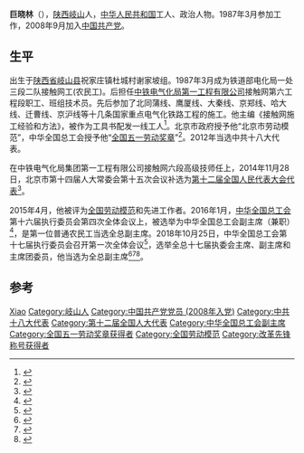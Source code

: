 '''巨晓林'''（{{bd|1962年|9月3日||}}），[[陕西省|陕西]][[岐山县|岐山]]人，[[中华人民共和国|中华人民共和国]]工人、政治人物。1987年3月参加工作，2008年9月加入[[中国共产党|中国共产党]]。

== 生平 ==
出生于[[陕西省|陕西省]][[岐山县|岐山县]]祝家庄镇杜城村谢家坡组。1987年3月成为铁道部电化局一处三段二队接触网工(农民工)。后担任[[中铁电气化局第一工程有限公司|中铁电气化局第一工程有限公司]]接触网第六工程段职工、班组技术员。先后参加了北同蒲线、鹰厦线、大秦线、京郑线、哈大线、迁曹线、京沪线等十几条国家重点电气化铁路工程的施工。他主编《接触网施工经验和方法》，被作为工具书配发一线工人<ref>{{cite news|title=巨晓林同志事迹|url=http://dangjian.people.com.cn/GB/78694/18121126.html|accessdate=2016-01-23|agency=人民网|archive-url=https://web.archive.org/web/20180317035909/http://dangjian.people.com.cn/GB/78694/18121126.html|archive-date=2018-03-17|dead-url=yes}}</ref>。北京市政府授予他“北京市劳动模范”，中华全国总工会授予他“[[全国五一劳动奖章|全国五一劳动奖章]]”<ref>{{cite news|title=工友们心中的“小巨人”巨晓林：从农民工到高级工|url=http://news.xinhuanet.com/politics/2010-06/03/c_12178505.htm|accessdate=2016-01-23|agency=新华网|archive-date=2011-03-08|archive-url=https://web.archive.org/web/20110308071907/http://news.xinhuanet.com/politics/2010-06/03/c_12178505.htm|dead-url=no}}</ref>。2012年当选中共十八大代表。

在中铁电气化局集团第一工程有限公司接触网六段高级技师任上，2014年11月28日，北京市第十四届人大常委会第十五次会议补选为[[第十二届全国人民代表大会代表|第十二届全国人民代表大会代表]]<ref>{{cite news|title=第十二届全国人民代表大会常务委员会代表资格审查委员会关于个别代表的代表资格的报告（2014年12月28日第十二届全国人民代表大会常务委员会第十二次会议通过）|url=http://www.npc.gov.cn/wxzl/gongbao/2015-02/27/content_1932696.htm|accessdate=2016-07-03|newspaper=中国人大网|archive-url=https://web.archive.org/web/20160828170309/http://www.npc.gov.cn/wxzl/gongbao/2015-02/27/content_1932696.htm|archive-date=2016年8月28日|dead-url=yes}}</ref>。

2015年4月，他被评为[[全国劳动模范|全国劳动模范]]和先进工作者。2016年1月，[[中华全国总工会|中华全国总工会]]第十六届执行委员会第四次全体会议上，被选举为中华全国总工会副主席（兼职）<ref>{{cite news|title=农民工巨晓林当选中华全国总工会副主席|url=http://www.chinanews.com/gn/2016/01-17/7719934.shtml|accessdate=2016-01-23|agency=中国新闻网|date=2016年1月17日|archive-date=2019-08-18|archive-url=https://web.archive.org/web/20190818222321/http://www.chinanews.com/gn/2016/01-17/7719934.shtml|dead-url=no}}</ref>，是第一位普通农民工当选全总副主席。2018年10月25日，中华全国总工会第十七届执行委员会召开第一次全体会议<ref>{{Cite web|title=李建国当选为全国总工会主席|url=https://china.huanqiu.com/article/9CaKrnJCLgR|access-date=2021-05-26|work=环球网|archive-date=2021-09-17|archive-url=https://web.archive.org/web/20210917144230/https://china.huanqiu.com/article/9CaKrnJCLgR}}</ref>，选举全总十七届执委会主席、副主席和主席团委员，他当选为全总副主席<ref>{{Cite web|title=中华全国总工会第十七届执委会举行第一次全体会议  王东明当选为全国总工会主席|url=http://www.npc.gov.cn/zgrdw/npc/xinwen/2018-10/26/content_2064087.htm|access-date=2021-05-26|work=中国人大网|archive-date=2021-09-17|archive-url=https://web.archive.org/web/20210917144230/http://www.npc.gov.cn/zgrdw/npc/xinwen/2018-10/26/content_2064087.htm}}</ref><ref>{{Cite web|title=中华全国总工会第十七届执行委员会主席、副主席、主席团委员名单|url=http://acftu.people.com.cn/n1/2018/1026/c67560-30363809.html|access-date=2021-05-26|work=人民网|archive-date=2020-01-28|archive-url=https://web.archive.org/web/20200128023016/http://acftu.people.com.cn/n1/2018/1026/c67560-30363809.html|dead-url=no}}</ref><ref>{{Cite web|title=中华全国总工会第十七届执委会举行第一次全体会议 王东明当选为全国总工会主席|url=http://www.xinhuanet.com/politics/2018-10/25/c_1123614777.htm|access-date=2021-05-26|work=新华网|archive-date=2020-08-10|archive-url=https://web.archive.org/web/20200810083753/http://www.xinhuanet.com/politics/2018-10/25/c_1123614777.htm|dead-url=no}}</ref>。

== 参考 ==
{{reflist}}

{{中华全国总工会第十六届执行委员会}}
{{中华全国总工会第十七届执行委员会}}

{{Authority control}}
{{DEFAULTSORT:Ju巨}}
[[Category:巨姓|Xiao]]
[[Category:岐山人|Category:岐山人]]
[[Category:中国共产党党员_(2008年入党)|Category:中国共产党党员 (2008年入党)]]
[[Category:中共十八大代表|Category:中共十八大代表]]
[[Category:第十二届全国人大代表|Category:第十二届全国人大代表]]
[[Category:中华全国总工会副主席|Category:中华全国总工会副主席]]
[[Category:全国五一劳动奖章获得者|Category:全国五一劳动奖章获得者]]
[[Category:全国劳动模范|Category:全国劳动模范]]
[[Category:改革先锋称号获得者|Category:改革先锋称号获得者]]